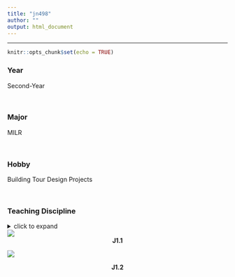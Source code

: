 ```yaml
---
title: "jn498"
author: ""
output: html_document
---
```


<hr>

```r
knitr::opts_chunk$set(echo = TRUE)
```

### Year

Second-Year

<br>

### Major

MILR

<br>

### Hobby

Building Tour
Design Projects

<br>

### Teaching Discipline
<details>
  <summary>click to expand</summary>
- Creative Writing
<br>
- Cooking
<br>
- Painting
<br>
- Jewelry making 
</details>

![](~/Home/Josie 1.1.jpg)
<center> **J1.1**  </center>


![](~/Home/Josie 1.2.jpg)

<center> **J1.2**  </center>